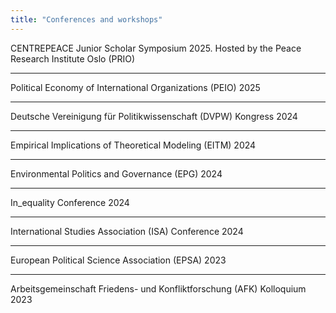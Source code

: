 ---
title: "Conferences and workshops"
---

CENTREPEACE Junior Scholar Symposium 2025. Hosted by the Peace Research Institute Oslo (PRIO)

----

Political Economy of International Organizations (PEIO) 2025

----

Deutsche Vereinigung für Politikwissenschaft (DVPW) Kongress 2024

----

Empirical Implications of Theoretical Modeling (EITM) 2024

----

Environmental Politics and Governance (EPG) 2024

----

In_equality Conference 2024

----

International Studies Association (ISA) Conference 2024

----

European Political Science Association (EPSA) 2023

----

Arbeitsgemeinschaft Friedens- und Konfliktforschung (AFK) Kolloquium 2023

